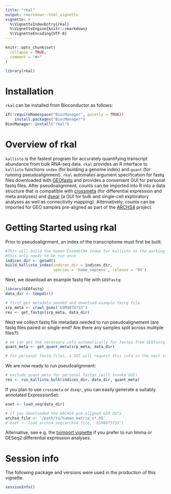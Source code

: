 ```yaml
---
title: "rkal"
output: rmarkdown::html_vignette
vignette: >
  %\VignetteIndexEntry{rkal}
  %\VignetteEngine{knitr::rmarkdown}
  %\VignetteEncoding{UTF-8}
---
```


```r
knitr::opts_chunk$set(
  collapse = TRUE,
  comment = "#>"
)
```

```r
library(rkal)
```


# Installation

`rkal` can be installed from Bioconductor as follows:

```r
if(!requireNamespace("BiocManager", quietly = TRUE))
    install.packages("BiocManager")
BiocManager::install("rkal")
```

# Overview of rkal

`kallisto` is the fastest program for accurately quantifying transcript 
abundance from bulk RNA-seq data. `rkal` provides an R interface to `kallisto` 
functions `index` (for building
a genome index) and `quant` (for running pseudoalignment). `rkal` automates 
argument specification for fastq files downloaded with [GEOfastq](https://github.com/alexvpickering/GEOfastq)
 and provides a convenient GUI for personal fastq files. After pseudoalignment,
counts can be imported into R into a data structure that is compatible with
[crossmeta](https://github.com/alexvpickering/crossmeta) (for differential
expression and meta analyses) and 
[dseqr](https://github.com/hms-dbmi/dseqr) (a GUI for bulk and single-cell
exploratory analyses as well as connectivity mapping).
Alternatively, counts can be imported for GEO samples pre-aligned as part of the
[ARCHS4](https://maayanlab.cloud/archs4/download.html) project.

# Getting Started using rkal

Prior to pseudoalignment, an index of the transcriptome must first be built:


```r
#This will build the human Ensembl94 index for kallisto in the working directory
#this only needs to be run once
indices_dir <- getwd()
build_kallisto_index(indices_dir = indices_dir,
                     species = 'homo_sapiens', release = '94')
```

Next, we download an example fastq file with `GEOfastq`:

```r
library(GEOfastq)
data_dir <- tempdir()

# first get metadata needed and download example fastq file
srp_meta <- crawl_gsms('GSM4875733')
res <- get_fastqs(srp_meta, data_dir)
```

Next we collect fastq file metadata needed to run pseudoalignement (are fastq 
files paired or single-end? Are there any samples split across multiple files?):

```r
# we can get the necessary info automatically for fastqs from GEOfastq
quant_meta <- get_quant_meta(srp_meta, data_dir)

# for personal fastq files, a GUI will request this info in the next step

```


We are now ready to run pseudoalignment:

```r
# exclude quant_meta for personal fastqs (will invoke GUI)
res <- run_kallisto_bulk(indices_dir, data_dir, quant_meta)
```
If you plan to use `crossmeta` or `dseqr`, you can easily generate a suitably
annotated ExpressionSet:

```r
eset <- load_seq(data_dir)

# if you downloaded the ARCHS4 pre-aligned GEO data
archs4_file <- '/path/to/human_matrix_v*.h5'
# eset <- load_archs4_seq(archs4_file, 'GSM4875733')
```
Alternative, see e.g. the [tximport vignette](https://bioconductor.org/packages/release/bioc/vignettes/tximport/inst/doc/tximport.html)
if you prefer to run limma or DESeq2 differential expression analyses.

# Session info

The following package and versions were used in the production of this vignette.

```r
sessionInfo()
```


 
